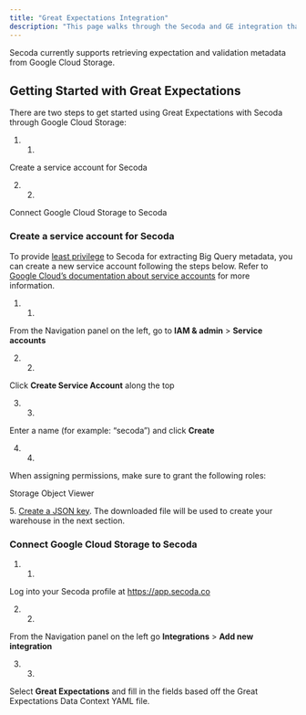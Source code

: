 ```yaml
---
title: "Great Expectations Integration"
description: "This page walks through the Secoda and GE integration that Secoda supports"
---
```


Secoda currently supports retrieving expectation and validation metadata from Google Cloud Storage.

## Getting Started with Great Expectations

There are two steps to get started using Great Expectations with Secoda through Google Cloud Storage:

1. 1.  
Create a service account for Secoda

2. 2.  
Connect Google Cloud Storage to Secoda

### Create a service account for Secoda

To provide [least privilege](https://en.wikipedia.org/wiki/Principle%5Fof%5Fleast%5Fprivilege) to Secoda for extracting Big Query metadata, you can create a new service account following the steps below. Refer to [Google Cloud’s documentation about service accounts](https://cloud.google.com/iam/docs/creating-managing-service-accounts) for more information.

1. 1.  
From the Navigation panel on the left, go to **IAM & admin** \> **Service accounts**

2. 2.  
Click **Create Service Account** along the top

3. 3.  
Enter a name (for example: “secoda”) and click **Create**

4. 4.  
When assigning permissions, make sure to grant the following roles:

Storage Object Viewer

5\. [Create a JSON key](https://cloud.google.com/iam/docs/creating-managing-service-account-keys). The downloaded file will be used to create your warehouse in the next section.

### Connect Google Cloud Storage to Secoda

1. 1.  
Log into your Secoda profile at <https://app.secoda.co>

2. 2.  
From the Navigation panel on the left go **Integrations** \> **Add new integration**

3. 3.  
Select **Great Expectations** and fill in the fields based off the Great Expectations Data Context YAML file.

